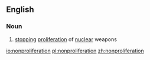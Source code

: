 ==English==

===Noun===
{{en-noun|-}}

# [[stop]]ping [[proliferation]] of [[nuclear]] weapons

[[io:nonproliferation]]
[[pl:nonproliferation]]
[[zh:nonproliferation]]